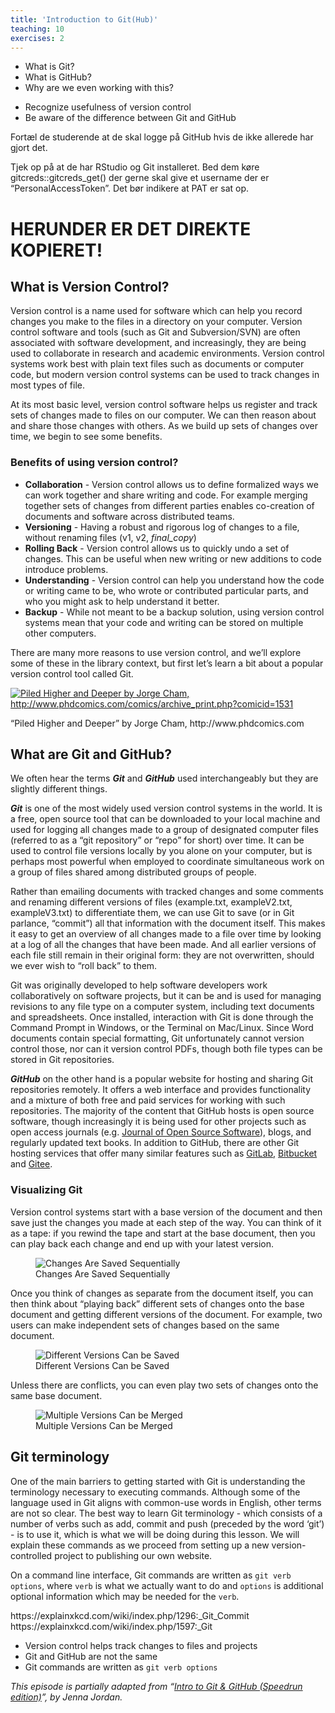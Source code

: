 ```yaml
---
title: 'Introduction to Git(Hub)'
teaching: 10
exercises: 2
---
```



:::::::::::::::::::::::::::::::::::::::: questions

- What is Git?
- What is GitHub?
- Why are we even working with this?

::::::::::::::::::::::::::::::::::::::::::::::::::



::::::::::::::::::::::::::::::::::::::: objectives

- Recognize usefulness of version control
- Be aware of the difference between Git and GitHub

::::::::::::::::::::::::::::::::::::::::::::::::::



:::::::::::::::::::::::::::::::::::::::::::::::::::::::::::::::::::: instructor

Fortæl de studerende at de skal logge på GitHub hvis de ikke allerede har gjort det.

Tjek op på at de har RStudio og Git installeret. Bed dem køre
gitcreds::gitcreds_get()
der gerne skal give et username der er "PersonalAccessToken". Det bør indikere 
at PAT er sat op.

::::::::::::::::::::::::::::::::::::::::::::::::::::::::::::::::::::::::::::::::

# HERUNDER ER DET DIREKTE KOPIERET!

## What is Version Control?

Version control is a name used for software which can help you record changes you make to the files in a directory on your computer. Version control software and tools (such as Git and Subversion/SVN) are often associated with software development, and increasingly, they are being used to collaborate in research and academic environments. Version control systems work best with plain text files such as documents or computer code, but modern version control systems can be used to track changes in most types of file.

At its most basic level, version control software helps us register and track sets of changes made to files on our computer. We can then reason about and share those changes with others. As we build up sets of changes over time, we begin to see some benefits.

### Benefits of using version control?

- **Collaboration** - Version control allows us to define formalized ways we can work together and share writing and code. For example merging together sets of changes from different parties enables co-creation of documents and software across distributed teams.
- **Versioning** - Having a robust and rigorous log of changes to a file, without renaming files (v1, v2, *final\_copy*)
- **Rolling Back** - Version control allows us to quickly undo a set of changes. This can be useful when new writing or new additions to code introduce problems.
- **Understanding** - Version control can help you understand how the code or writing came to be, who wrote or contributed particular parts, and who you might ask to help understand it better.
- **Backup** - While not meant to be a backup solution, using version control systems mean that your code and writing can be stored on multiple other computers.

There are many more reasons to use version control, and we'll explore some of these in the library context, but first let's learn a bit about a popular version control tool called Git.

[![Piled Higher and Deeper by Jorge Cham, http://www.phdcomics.com/comics/archive_print.php?comicid=1531](fig/phd101212s.png)](http://www.phdcomics.com)

"Piled Higher and Deeper" by Jorge Cham, http://www.phdcomics.com

## What are Git and GitHub?

We often hear the terms ***Git*** and ***GitHub*** used interchangeably but they are slightly different things.

***Git*** is one of the most widely used version control systems in the world. It is a free, open source tool that can be downloaded to your local machine and used for logging all changes made to a group of designated computer files (referred to as a "git repository" or "repo" for short) over time. It can be used to control file versions locally by you alone on your computer, but is perhaps most powerful when employed to coordinate simultaneous work on a group of files shared among distributed groups of people.

Rather than emailing documents with tracked changes and some comments and renaming different versions of files (example.txt, exampleV2.txt, exampleV3.txt) to differentiate them, we can use Git to save (or in Git parlance, "commit") all that information with the document itself. This makes it easy to get an overview of all changes made to a file over time by looking at a log of all the changes that have been made. And all earlier versions of each file still remain in their original form: they are not overwritten, should we ever wish to "roll back" to them.

Git was originally developed to help software developers work collaboratively on software projects, but it can be and is used for managing revisions to any file type on a computer system, including text documents and spreadsheets. Once installed, interaction with Git is done through the Command Prompt in Windows, or the Terminal on Mac/Linux. Since Word documents contain special formatting, Git unfortunately cannot version control those, nor can it version control PDFs, though both file types can be stored in Git repositories.

***GitHub*** on the other hand is a popular website for hosting and sharing Git repositories remotely. It offers a web interface and provides functionality and a mixture of both free and paid services for working with such repositories. The majority of the content that GitHub hosts is open source software, though increasingly it is being used for other projects such as open access journals (e.g. [Journal of Open Source Software](https://joss.theoj.org/)), blogs, and regularly updated text books.  In addition to GitHub, there are other Git hosting services that offer many similar features such as [GitLab](https://about.gitlab.com/), [Bitbucket](https://bitbucket.org/) and [Gitee](https://gitee.com/).

### Visualizing Git

Version control systems start with a base version of the document and
then save just the changes you made at each step of the way. You can
think of it as a tape: if you rewind the tape and start at the base
document, then you can play back each change and end up with your
latest version.

![Changes Are Saved Sequentially](fig/play-changes.svg)

Once you think of changes as separate from the document itself, you
can then think about "playing back" different sets of changes onto the
base document and getting different versions of the document. For
example, two users can make independent sets of changes based on the
same document.

![Different Versions Can be Saved](fig/versions.svg)

Unless there are conflicts, you can even play two sets of changes onto the same base document.

![Multiple Versions Can be Merged](fig/merge.svg)

## Git terminology 

One of the main barriers to getting started with Git is understanding the terminology necessary to executing commands. Although some of the language used in Git aligns with common-use words in English, other terms are not so clear. The best way to learn Git terminology - which consists of a number of verbs such as add, commit and push (preceded by the word 'git') - is to use it, which is what we will be doing during this lesson. We will explain these commands as we proceed from setting up a new version-controlled project to publishing our own website.

On a command line interface, Git commands are written as `git verb options`,
where `verb` is what we actually want to do and `options` is additional optional information which may be needed for the `verb`.

https://explainxkcd.com/wiki/index.php/1296:_Git_Commit
https://explainxkcd.com/wiki/index.php/1597:_Git



:::::::::::::::::::::::::::::::::::::::: keypoints

- Version control helps track changes to files and projects
- Git and GitHub are not the same
- Git commands are written as `git verb options`

::::::::::::::::::::::::::::::::::::::::::::::::::

*This episode is partially adapted from "[Intro to Git & GitHub (Speedrun edition)](https://jennajordan.me/git-novice-speedrun)", by Jenna Jordan.*